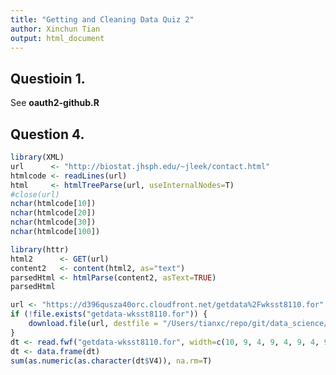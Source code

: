 ```yaml
---
title: "Getting and Cleaning Data Quiz 2"
author: Xinchun Tian
output: html_document
---
```


## Questioin 1.
See **oauth2-github.R**

## Question 4.
```r
library(XML)
url      <- "http://biostat.jhsph.edu/~jleek/contact.html"
htmlcode <- readLines(url)
html     <- htmlTreeParse(url, useInternalNodes=T)
#close(url)
nchar(htmlcode[10])
nchar(htmlcode[20])
nchar(htmlcode[30])
nchar(htmlcode[100])

library(httr)
html2      <- GET(url)
content2   <- content(html2, as="text")
parsedHtml <- htmlParse(content2, asText=TRUE)
parsedHtml
```

```r
url <- "https://d396qusza40orc.cloudfront.net/getdata%2Fwksst8110.for"
if (!file.exists("getdata-wksst8110.for")) {
    download.file(url, destfile = "/Users/tianxc/repo/git/data_science/Getting_and_Cleaning_Data/Quiz/getdata-wksst8110.for", method="curl")
}
dt <- read.fwf("getdata-wksst8110.for", width=c(10, 9, 4, 9, 4, 9, 4, 9, 4), header = F)
dt <- data.frame(dt)
sum(as.numeric(as.character(dt$V4)), na.rm=T)
```